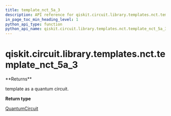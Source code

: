 ```yaml
---
title: template_nct_5a_3
description: API reference for qiskit.circuit.library.templates.nct.template_nct_5a_3
in_page_toc_min_heading_level: 1
python_api_type: function
python_api_name: qiskit.circuit.library.templates.nct.template_nct_5a_3
---
```


# qiskit.circuit.library.templates.nct.template\_nct\_5a\_3

<Function id="qiskit.circuit.library.templates.nct.template_nct_5a_3" github="https://github.com/qiskit/qiskit/tree/stable/0.22/qiskit/circuit/library/templates/nct/template_nct_5a_3.py" signature="template_nct_5a_3()">
  **Returns**

  template as a quantum circuit.

  **Return type**

  [QuantumCircuit](qiskit.circuit.QuantumCircuit "qiskit.circuit.QuantumCircuit")
</Function>


